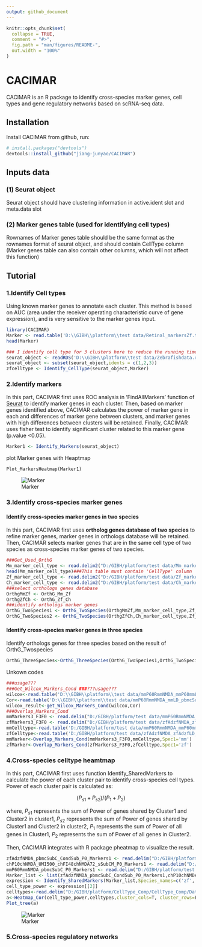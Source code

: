 ```yaml
---
output: github_document
---
```


<!-- README.md is generated from README.Rmd. Please edit that file -->

```r
knitr::opts_chunk$set(
  collapse = TRUE,
  comment = "#>",
  fig.path = "man/figures/README-",
  out.width = "100%"
)
```

# CACIMAR

<!-- badges: start -->
<!-- badges: end -->

CACIMAR is an R package to identify cross-species marker genes, cell types and gene regulatory networks based on scRNA-seq data.

## Installation

Install CACIMAR from github, run:

``` r
# install.packages("devtools")
devtools::install_github("jiang-junyao/CACIMAR")
```
## Inputs data
### (1) Seurat object
Seurat object should have clustering information in active.ident slot and meta.data slot

### (2) Marker genes table (used for identifying cell types)
Rownames of Marker genes table should be the same format as the rownames format of seurat object, and should contain CellType column (Marker genes table can also contain other columns, which will not affect this function)

## Tutorial

### 1.Identify Cell types
Using known marker genes to annotate each cluster. This method is based on AUC (area under the receiver operating characteristic curve of gene expression), and is very sensitive to the marker genes input.

```r
library(CACIMAR)
Marker <- read.table('D:\\GIBH\\platform\\test data/Retinal_markersZf.txt',header = T)
head(Marker)
```
```r
### I identify cell type for 3 clusters here to reduce the running time
seurat_object <- readRDS('D:\\GIBH\\platform\\test data/Zebrafishdata.rds')
seurat_object <- subset(seurat_object,idents = c(1,2,3))
zfcelltype <- Identify_CellType(seurat_object,Marker)
```

### 2.Identify markers
In this part, CACIMAR first uses ROC analysis in 'FindAllMarkers' function of [Seurat](https://satijalab.org/seurat/articles/get_started.html) to identify marker genes in each cluster. Then, based on marker genes identified above, CACIMAR calculates the power of marker gene in each and differences of marker gene between clusters, and marker genes with high differences between clusters will be retained. Finally, CACIMAR uses fisher test to identify significant cluster related to this marker gene (p.value <0.05).
```r
Marker1 <- Identify_Markers(seurat_object)
```
plot Marker genes with Heaptmap
```
Plot_MarkersHeatmap(Marker1)
```

![Marker](Readme figure/Marker_pheatmap.png)

### 3.Identify cross-species marker genes
#### Identify cross-species marker genes in two species 
In this part, CACIMAR first uses **ortholog genes database of two species** to refine marker genes, marker genes in orthologs database will be retained. Then, CACIMAR selects marker genes that are in the same cell type of two species as cross-species marker genes of two species.
```r
###Get_Used_OrthG
Mm_marker_cell_type <- read.delim2("D:/GIBH/platform/test data/Mm_marker_cell_type.txt")
head(Mm_marker_cell_type)###This table must contain 'CellType' column
Zf_marker_cell_type <- read.delim2("D:/GIBH/platform/test data/Zf_marker_cell_type.txt")
Ch_marker_cell_type <- read.delim2("D:/GIBH/platform/test data/Ch_marker_cell_type.txt")
###select orthologs genes database
OrthgMmZf <- OrthG_Mm_Zf
OrthgZfCh <- OrthG_Zf_Ch
###identify orthologs marker genes
OrthG_TwoSpecies1 <- OrthG_TwoSpecies(OrthgMmZf,Mm_marker_cell_type,Zf_marker_cell_type,Species_name1 = 'mm',Species_name2 = 'zf')
OrthG_TwoSpecies2 <- OrthG_TwoSpecies(OrthgZfCh,Ch_marker_cell_type,Zf_marker_cell_type,Species_name1 = 'ch',Species_name2 = 'zf')
```
#### Identify cross-species marker genes in three species 
Identify orthologs genes for three species based on the result of OrthG_Twospecies
```r
OrthG_ThreeSpecies<-OrthG_ThreeSpecies(OrthG_TwoSpecies1,OrthG_TwoSpecies2,c('mm','zf','zf','ch'))
```
Unkown codes
```r
###usage???
###Get_Wilcox_Markers_Cond ###???usage???
wilcox<-read.table('D:\\GIBH\\platform\\test data/mmP60RmmNMDA_mmP60mmLD_wilcoxMG_MarkerGenes.txt')
Cor<-read.table('D:\\GIBH\\platform\\test data/mmP60RmmNMDA_mmLD_pbmcSubC_MG_Bin50_R5_GeneCor.txt',header = T)
wilcox_result<-get_Wilcox_Markers_Cond(wilcox,Cor)
###Overlap_Markers_Cond
mmMarkers3_F3F0 <- read.delim("D:/GIBH/platform/test data/mmP60RmmNMDA_mmP60mmLD_P03_Markers3_F3F0.txt")
zfMarkers3_F3F0 <- read.delim("D:/GIBH/platform/test data/zfAdzfNMDA_zfAdzfLD_zfAdzfTR_P03_Markers3_F3F0.txt")
mmCelltype<-read.table('D:/GIBH/platform/test data/mmP60RmmNMDA_mmP60mmLD_Cell_Types.txt',header = T)
zfCelltype<-read.table('D:/GIBH/platform/test data/zfAdzfNMDA_zfAdzfLD_zfAdzfTR_Cell_Types.txt',header = T)
mmMarker<-Overlap_Markers_Cond(mmMarkers3_F3F0,mmCelltype,Spec1='mm')
zfMarker<-Overlap_Markers_Cond(zfMarkers3_F3F0,zfCelltype,Spec1='zf')
```

### 4.Cross-species celltype heamtmap
In this part, CACIMAR first uses function Identify_SharedMarkers to calculate the power of each cluster pair to identify cross-species cell types. Power of each cluster pair is calculated as:

$$ (P_{s1} + P_{s2}) /(P_{1}+P_{2}) $$

where, $P_{s1}$ represents the sum of Power of genes shared by Cluster1 and Cluster2 in cluster1, $P_{s2}$ represents the sum of Power of genes shared by Cluster1 and Cluster2 in cluster2, $P_{1}$ represents the sum of Power of all genes in Cluster1, $P_{2}$ represents the sum of Power of all genes in Cluster2.

Then, CACIMAR integrates with R package pheatmap to visualize the result.

```r
zfAdzfNMDA_pbmcSubC_CondSub_P0_Markers1 <- read.delim("D:/GIBH/platform/test data/cell type/zfAdzfNMDA_pbmcSubC_CondSub_P0_Markers1.txt")
chP10chNMDA_UMI500_chFI48chNMDA72_sSubCM_P0_Markers1 <- read.delim("D:/GIBH/platform/test data/cell type/chP10chNMDA_UMI500_chFI48chNMDA72_sSubCM_P0_Markers1.txt")
mmP60RmmNMDA_pbmcSubC_P0_Markers1 <- read.delim("D:/GIBH/platform/test data/cell type/mmP60RmmNMDA_pbmcSubC_P0_Markers1.txt")
Marker_list <- list(zfAdzfNMDA_pbmcSubC_CondSub_P0_Markers1,chP10chNMDA_UMI500_chFI48chNMDA72_sSubCM_P0_Markers1,mmP60RmmNMDA_pbmcSubC_P0_Markers1)
expression <- Identify_SharedMarkers(Marker_list,Species_names=c('zf','ch','mm'))
cell_type_power <- expression[[2]]
celltypes<-read.delim("D:/GIBH/platform/CellType_Comp/CellType_Comp/Data/mmP60RmmNMDA_chP10chNMDA_zfAdzfNMDA_Cell_Types.txt")
a<-Heatmap_Cor(cell_type_power,celltypes,cluster_cols=T, cluster_rows=F)
Plot_tree(a)
```
![Marker](Readme figure/Cell_type.png)

### 5.Cross-species regulatory networks
